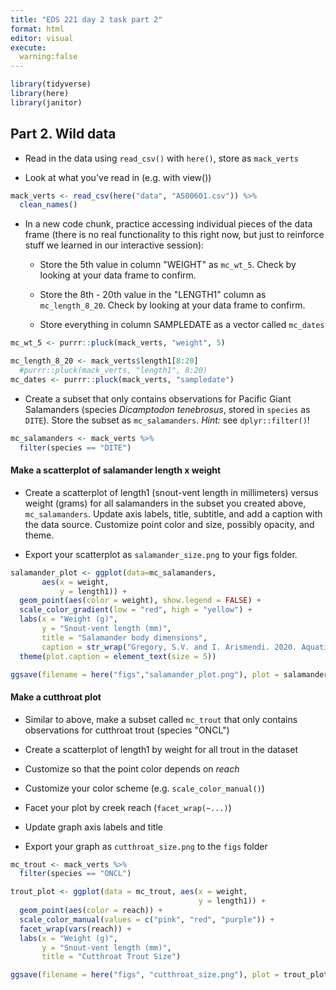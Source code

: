 ```yaml
---
title: "EDS 221 day 2 task part 2"
format: html
editor: visual
execute: 
  warning:false
---
```


```r
library(tidyverse)
library(here)
library(janitor)
```

## Part 2. Wild data

-   Read in the data using `read_csv()` with `here()`, store as `mack_verts`

-   Look at what you\'ve read in (e.g. with view())

```r
mack_verts <- read_csv(here("data", "AS00601.csv")) %>% 
  clean_names()
```

-   In a new code chunk, practice accessing individual pieces of the data frame (there is no real functionality to this right now, but just to reinforce stuff we learned in our interactive session):

    -   Store the 5th value in column \"WEIGHT\" as `mc_wt_5`. Check by looking at your data frame to confirm.

    -   Store the 8th - 20th value in the \"LENGTH1\" column as `mc_length_8_20`. Check by looking at your data frame to confirm.

    -   Store everything in column SAMPLEDATE as a vector called `mc_dates`

```r
mc_wt_5 <- purrr::pluck(mack_verts, "weight", 5)

mc_length_8_20 <- mack_verts$length1[8:20]
  #purrr::pluck(mack_verts, "length1", 8:20)
mc_dates <- purrr::pluck(mack_verts, "sampledate")
```

-   Create a subset that only contains observations for Pacific Giant Salamanders (species *Dicamptodon tenebrosus*, stored in `species` as `DITE`). Store the subset as `mc_salamanders`. *Hint:* see `dplyr::filter()`!

```r
mc_salamanders <- mack_verts %>% 
  filter(species == "DITE")
```

#### **Make a scatterplot of salamander length x weight**

-   Create a scatterplot of length1 (snout-vent length in millimeters) versus weight (grams) for all salamanders in the subset you created above, `mc_salamanders`. Update axis labels, title, subtitle, and add a caption with the data source. Customize point color and size, possibly opacity, and theme.

-   Export your scatterplot as `salamander_size.png` to your figs folder.

```r
salamander_plot <- ggplot(data=mc_salamanders, 
       aes(x = weight, 
           y = length1)) + 
  geom_point(aes(color = weight), show.legend = FALSE) +
  scale_color_gradient(low = "red", high = "yellow") +
  labs(x = "Weight (g)",
       y = "Snout-vent length (mm)",
       title = "Salamander body dimensions",
       caption = str_wrap("Gregory, S.V. and I. Arismendi. 2020. Aquatic Vertebrate Population Study in Mack Creek, Andrews Experimental Forest, 1987 to present ver 14. Environmental Data Initiative. https://doi.org/10.6073/pasta/7c78d662e847cdbe33584add8f809165 (Accessed 2023-08-15).")) + 
  theme(plot.caption = element_text(size = 5))

ggsave(filename = here("figs","salamander_plot.png"), plot = salamander_plot)
```

#### **Make a cutthroat plot**

-   Similar to above, make a subset called `mc_trout` that only contains observations for cutthroat trout (species \"ONCL\")

-   Create a scatterplot of length1 by weight for all trout in the dataset

-   Customize so that the point color depends on *reach*

-   Customize your color scheme (e.g. `scale_color_manual()`)

-   Facet your plot by creek reach (`facet_wrap(~...)`)

-   Update graph axis labels and title

-   Export your graph as `cutthroat_size.png` to the `figs` folder

```r
mc_trout <- mack_verts %>% 
  filter(species == "ONCL")

trout_plot <- ggplot(data = mc_trout, aes(x = weight, 
                                          y = length1)) +
  geom_point(aes(color = reach)) + 
  scale_color_manual(values = c("pink", "red", "purple")) + 
  facet_wrap(vars(reach)) +
  labs(x = "Weight (g)", 
       y = "Snout-vent length (mm)",
       title = "Cutthroat Trout Size")

ggsave(filename = here("figs", "cutthroat_size.png"), plot = trout_plot)
```
